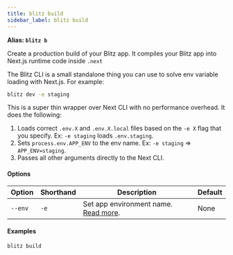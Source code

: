 ```yaml
---
title: blitz build
sidebar_label: blitz build
---
```


**Alias: `blitz b`**

Create a production build of your Blitz app. It compiles your Blitz app
into Next.js runtime code inside `.next`

The Blitz CLI is a small standalone thing you can use to solve env
variable loading with Next.js. For example:

```bash
blitz dev -e staging
```

This is a super thin wrapper over Next CLI with no performance overhead.
It does the following:

1. Loads correct `.env.X` and `.env.X.local` files based on the `-e X`
   flag that you specify. Ex: `-e staging` loads `.env.staging`.
2. Sets `process.env.APP_ENV` to the env name. Ex: `-e staging` =>
   `APP_ENV=staging`.
3. Passes all other arguments directly to the Next CLI.

#### Options

| Option  | Shorthand | Description                                                                           | Default |
| ------- | --------- | ------------------------------------------------------------------------------------- | ------- |
| `--env` | `-e`      | Set app environment name. [Read more](/docs/custom-environments#custom-environments). | None    |

#### Examples

```bash
blitz build
```

